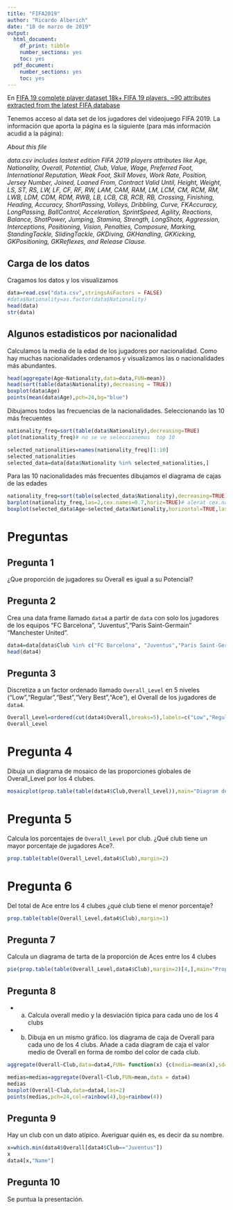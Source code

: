 ```yaml
---
title: "FIFA2019"
author: "Ricardo Alberich"
date: "18 de marzo de 2019"
output:
  html_document: 
    df_print: tibble
    number_sections: yes
    toc: yes
  pdf_document: 
    number_sections: yes
    toc: yes
---
```


En [FIFA 19 complete player dataset 18k+ FIFA 19 players, ~90 attributes extracted from the latest FIFA database](https://www.kaggle.com/karangadiya/fifa19#data.csv)

Tenemos acceso al data set de los jugadores del videojuego FIFA 2019. La información que aporta la página es la siguiente (para más información acudid a la página):

*About this file*

 *data.csv includes lastest edition FIFA 2019 players attributes like Age, Nationality, Overall, Potential, Club, Value, Wage, Preferred Foot, International Reputation, Weak Foot, Skill Moves, Work Rate, Position, Jersey Number, Joined, Loaned From, Contract Valid Until, Height, Weight, LS, ST, RS, LW, LF, CF, RF, RW, LAM, CAM, RAM, LM, LCM, CM, RCM, RM, LWB, LDM, CDM, RDM, RWB, LB, LCB, CB, RCB, RB, Crossing, Finishing, Heading, Accuracy, ShortPassing, Volleys, Dribbling, Curve, FKAccuracy, LongPassing, BallControl, Acceleration, SprintSpeed, Agility, Reactions, Balance, ShotPower, Jumping, Stamina, Strength, LongShots, Aggression, Interceptions, Positioning, Vision, Penalties, Composure, Marking, StandingTackle, SlidingTackle, GKDiving, GKHandling, GKKicking, GKPositioning, GKReflexes, and Release Clause.*


## Carga de los datos

Cragamos los datos y los visualizamos
```r
data=read.csv("data.csv",stringsAsFactors = FALSE)
#data$Nationality=as.factor(data$Nationality)
head(data)
str(data)
```

## Algunos estadisticos por nacionalidad

Calculamos la media de la  edad de los jugadores por nacionalidad. Como hay muchas nacionalidades ordenamos y visualizamos las o nacionalidades más abundantes. 

```r
head(aggregate(Age~Nationality,data=data,FUN=mean))
head(sort(table(data$Nationality),decreasing = TRUE))
boxplot(data$Age)
points(mean(data$Age),pch=24,bg="blue")
```

Dibujamos todos las frecuencias de la nacionalidades. Seleccionando las 10 más frecuentes

```r
nationality_freq=sort(table(data$Nationality),decreasing=TRUE)
plot(nationality_freq)# no se ve seleccionemos  top 10

selected_nationalities=names(nationality_freq)[1:10]
selected_nationalities
selected_data=data[data$Nationality %in% selected_nationalities,]
```

Para las 10 nacionalidades más frecuentes dibujamos el diagrama de cajas de  las edades

```r
nationality_freq=sort(table(selected_data$Nationality),decreasing=TRUE)
barplot(nationality_freq,las=2,cex.names=0.7,horiz=TRUE)# alerat cex.names
boxplot(selected_data$Age~selected_data$Nationality,horizontal=TRUE,las=2,cex.axis=0.7)# alerta cex.names
```


# Preguntas 

##  Pregunta 1
¿Que proporción de jugadores su Overall  es igual a su Potencial?

##  Pregunta 2
Crea una data frame llamado `data4`  a partir de `data` con solo los  jugadores de los equipos "FC Barcelona", "Juventus","Paris Saint-Germain" "Manchester United".

```r
data4=data[data$Club %in% c("FC Barcelona", "Juventus","Paris Saint-Germain", "Manchester United"),]
head(data4)
```
## Pregunta 3
Discretiza a un factor ordenado llamado `Overall_Level` en 5 niveles ("Low","Regular","Best","Very Best","Ace"), el Overall de los jugadores de `data4`.

```r
Overall_Level=ordered(cut(data4$Overall,breaks=5),labels=c("Low","Regular","Best","Very Best","Ace"))
Overall_Level
```

# Pregunta 4
Dibuja un diagrama de mosaico de las proporciones  globales de Overall_Level por los 4 clubes.

```r
mosaicplot(prop.table(table(data4$Club,Overall_Level)),main="Diagram de mosaico de proporciones del Overal_level y Club",color = rainbow(5))
```


#  Pregunta 5
Calcula los porcentajes  de `Overall_Level` por club. ¿Qué club tiene un mayor porcentaje de jugadores Ace?.

```r
prop.table(table(Overall_Level,data4$Club),margin=2)
```


#  Pregunta 6
Del total de Ace entre los 4 clubes ¿qué club tiene el menor porcentaje?

```r
prop.table(table(Overall_Level,data4$Club),margin=1)
```

## Pregunta 7

Calcula un diagrama de tarta de la proporción  de Aces entre los 4 clubes

```r
pie(prop.table(table(Overall_Level,data4$Club),margin=2)[4,],main="Propociones de Ace entre los 4 clubes")
```

## Pregunta 8


  * a) Calcula  overall medio y la desviación tipica para cada uno de los 4 clubs
  * b) Dibuja en un mismo gráfico. los diagrama de caja de Overall  para cada uno de los 4 clubs. Añade a cada diagram de caja el valor medio de Overall en forma de rombo del color de cada club.




```r
aggregate(Overall~Club,data=data4,FUN= function(x) {c(media=mean(x),sd=sd(x))})
```




```r
medias=medias=aggregate(Overall~Club,FUN=mean,data = data4)
medias
boxplot(Overall~Club,data=data4,las=2)
points(medias,pch=24,col=rainbow(4),bg=rainbow(4))
```
## Pregunta 9
Hay un club  con un dato atípico. Averiguar quién es, es decir da su nombre.


```r
x=which.min(data4$Overall[data4$Club=="Juventus"])
x
data4[x,"Name"]
```
## Pregunta 10

Se puntua la presentación.
